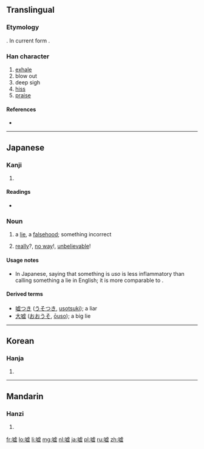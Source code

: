 {{also|噓}}
==Translingual==
{{zh-forms|嘘|[[噓]]}}

===Etymology===
{{Han simp|噓|f=虛|t=虚}}. In current form {{Han comp|口|虚}}.

===Han character===
{{Han char|rn=30|rad=口|as=11|sn=14|four=|canj=口卜心金 (RYPC)}}

# [[exhale]]
# blow out
# deep sigh
# [[hiss]]
# [[praise]]

====References====
* {{Han ref|kx=0206.100|hdz=10675.120|uh=5618|ud=22040}}

----

==Japanese==

===Kanji===
{{ja-kanji|grade=|rs=口11}}

# {{defn|lang=ja|sort=口11}}

====Readings====
* {{ja-readings|on=[[きょ]] (kyo)|kun=[[ふく]] (fuku), [[うそ]] (uso)}}

===Noun===
{{ja-noun|k|hira=うそ|rom=uso}}

# a [[lie]], a [[falsehood]]; something incorrect
# {{context|slang|lang=ja|skey=うそ}} [[really]]?, [[no way]]!, [[unbelievable]]!

====Usage notes====
* In Japanese, saying that something is ''uso'' is less inflammatory than calling something a lie in English; it is more comparable to {{term|fib|lang=en}}.

====Derived terms====
* [[嘘つき]] ([[うそつき]], [[usotsuki]]); a liar
* [[大嘘]] ([[おおうそ]], [[ōuso]]); a big lie

----

==Korean==

===Hanja===
{{ko-hanja|hangeul=허|rv=heo|mr=hŏ}}

# {{defn|lang=ko|sort=口11}}

----

==Mandarin==

===Hanzi===
{{cmn-hanzi|tra=噓|pin=[[xū]] ([[xu1]])|wg=hsü<sup>1</sup>}}

# {{defn|lang=cmn|sort=口11}}

[[fr:嘘]]
[[lo:嘘]]
[[li:嘘]]
[[mg:嘘]]
[[nl:嘘]]
[[ja:嘘]]
[[pl:嘘]]
[[ru:嘘]]
[[zh:嘘]]